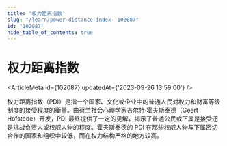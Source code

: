 ```yaml
---
title: "权力距离指数"
slug: "/learn/power-distance-index--102087"
id: "102087"
hide_table_of_contents: true
---
```



# 权力距离指数

<ArticleMeta id={102087} updatedAt={'2023-09-26 13:59:00'} />
<div className='border-solid border-b border-t-0 my-4 border-[var(--ifm-color-gray-300)]' />

权力距离指数（PDI）是指一个国家、文化或企业中的普通人民对权力和财富等级制度的接受程度的衡量。由荷兰社会心理学家吉尔特·霍夫斯泰德（Geert Hofstede）开发，PDI 最终提供了一定的见解，揭示了普通公民或下属是接受还是挑战负责人或权威人物的程度。霍夫斯泰德的 PDI 在那些权威人物与下属密切合作的国家和组织中较低，而在权力结构严格的地方较高。
